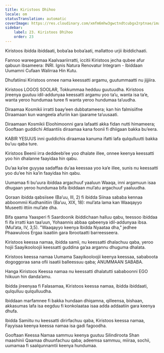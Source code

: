 ```yaml
---
title: Kiristoos Dhihoo
locale: om
statusTranslation: automatic
coverImage: https://res.cloudinary.com/xmfm6mhw3gwctndtcubgx2rptnae/image/upload/v1741354419/small_cover_la_gran_rebelion_28716e29d2.webp
sidebar:
    label: 23. Kiristoos Dhihoo
    order: 23
---
```

Kiristoos ibidda ibiddaati, boba’aa boba’aati, mallattoo urjii ibiddichaati.

Fannoo wareegamaa Kaalvaariirratti, iccitii Kiristoos jecha qubee afur qabuun ibsameera: INRI. Ignis Natura Renovatur Integram - Ibiddaan Uumamni Cufaan Walirraa Hin Kutu.

Dhufatiinsi Kiristoos onnee nama keessatti argamu, guutummaatti nu jijjiira.

Kiristoos LOGOS SOOLAR, Tokkummaa hedduu guutuudha. Kiristoos jireenya guutuu idil-addunyaa keessatti argamu yoo ta’u, wanta isa ta’e, wanta yeroo hundumaa turee fi wanta yeroo hundumaa ta’uudha.

Diraamaa Kosmikii irratti baay’een dubbatameera; kan hin falmisiifne Diraamaan kun wangeela afuriin kan ijaarame ta’uusaati.

Diraamaan Kosmikii Eloohimoonni gara lafaatti akka fidan nutti himameera; Gooftaan guddichi Atlaantiis diraamaa kana foonii fi dhiigaan bakka bu’eera.

KABIR YESUUS inni guddichis diraamaa kanuma ifatti lafa qulqulluutti bakka bu’uu qaba ture.

Kiristoos Beenii irra deddeebi’ee yoo dhalate illee, onnee keenya keessatti yoo hin dhalanne faayidaa hin qabu.

Du’aa ka’ee guyyaa sadaffaa du’aa keessaa yoo ka’e illee, sunis nu keessatti yoo du’ee hin ka’in faayidaa hin qabu.

Uumamaa fi bu’uura ibiddaa argachuuf yaaluun Waaqa, inni argamuun isaa dhugaan yeroo hundumaa bifa ibiddaan mul’atu argachuuf yaaluudha.

Qoraan ibidda qabsiisee (Ba’uu, III, 2) fi ibidda Siinaa sababa kennaa abboommii Kudhaniitiin (Ba’uu, XIX, 18): mul’ata lama kan Waaqayyo Museetti ittiin mul’ate dha.

Bifa qaama Yaasperi fi Saardoonik ibiddichaan halluu qabu, teessoo ibiddaa fi ifa irratti kan taa’uun, Yohaannis abbaa qabeenya idil-addunyaa ibsa. (Mul’ata, IV, 3,5). "Waaqayyo keenya Ibidda Nyaataa dha," jedhee Phaawuloos Ergaa isaatiin gara Ibrootaatti barreesseera.

Kiristoos keessa namaa, ibidda samii, nu keessatti dhalachuu qaba, yeroo hojii Saayikooloojii keessatti guddina ga’aa argannu dhuguma dhalata.

Kiristoos keessa namaa Uumama Saayikooloojii keenya keessaa, sababoota dogoggoraa sana ofii isaatii balleessuu qaba; ANUMMAAN SABABA.

Hanga Kiristoos Keessa namaa nu keessatti dhalatutti sababoonni EGO hiikuun hin danda’amu.

Ibidda jireenyaa fi Falasamaa, Kiristoos keessa namaa, ibidda ibiddaati, qulqulluu qulqulluudha.

Ibiddaan marfamnee fi bakka hundaan dhiqamna, qilleensa, bishaan, akkasumas lafa isa eegduu fi konkolaataa isaa adda addaatiin gara keenya dhufa.

Ibidda Samiitu nu keessatti dirirfachuu qaba, Kiristoos keessa namaa, Fayyisaa keenya keessa namaa isa gadi fagoodha.

Gooftaan Keessa Namaa sammuu keenya guutuu Silindiroota Shan maashinii Qaamaa dhuunfachuu qaba; adeemsa sammuu, miiraa, sochii, uumamaa fi saalqunnamtii keenya hundumaa.

